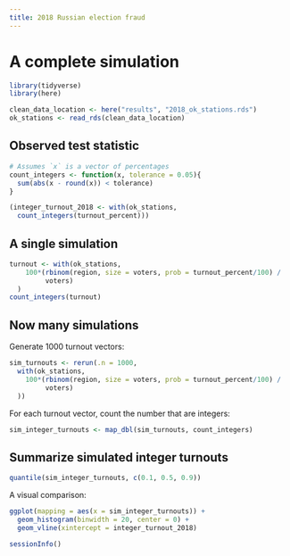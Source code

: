 ```yaml
---
title: 2018 Russian election fraud
---
```

  
# A complete simulation 

```r
library(tidyverse)
library(here)

clean_data_location <- here("results", "2018_ok_stations.rds")
ok_stations <- read_rds(clean_data_location)
```


## Observed test statistic

```r
# Assumes `x` is a vector of percentages
count_integers <- function(x, tolerance = 0.05){
  sum(abs(x - round(x)) < tolerance)
}

(integer_turnout_2018 <- with(ok_stations,
  count_integers(turnout_percent)))
```

## A single simulation

```r
turnout <- with(ok_stations, 
    100*(rbinom(region, size = voters, prob = turnout_percent/100) /
         voters)
  )
count_integers(turnout)
```

## Now many simulations

Generate 1000 turnout vectors:
```r
sim_turnouts <- rerun(.n = 1000, 
  with(ok_stations, 
    100*(rbinom(region, size = voters, prob = turnout_percent/100) /
         voters)
  ))
```

For each turnout vector, count the number that are integers:
```r
sim_integer_turnouts <- map_dbl(sim_turnouts, count_integers)
```

## Summarize simulated integer turnouts

```r
quantile(sim_integer_turnouts, c(0.1, 0.5, 0.9))
```

A visual comparison:
```r
ggplot(mapping = aes(x = sim_integer_turnouts)) +
  geom_histogram(binwidth = 20, center = 0) +
  geom_vline(xintercept = integer_turnout_2018)
```

```r
sessionInfo()
```


